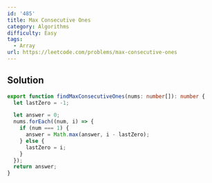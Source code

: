 ```yaml
---
id: '485'
title: Max Consecutive Ones
category: Algorithms
difficulty: Easy
tags:
  - Array
url: https://leetcode.com/problems/max-consecutive-ones
---
```


## Solution

```typescript filename="solution.ts" copy
export function findMaxConsecutiveOnes(nums: number[]): number {
  let lastZero = -1;

  let answer = 0;
  nums.forEach((num, i) => {
    if (num === 1) {
      answer = Math.max(answer, i - lastZero);
    } else {
      lastZero = i;
    }
  });
  return answer;
}
```
